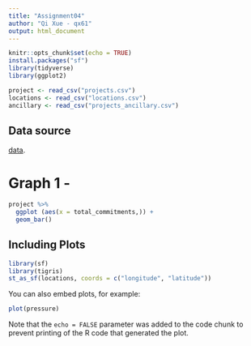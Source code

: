 ```yaml
---
title: "Assignment04"
author: "Qi Xue - qx61"
output: html_document
---
```


```r
knitr::opts_chunk$set(echo = TRUE)
install.packages("sf")
library(tidyverse)
library(ggplot2)
```

```r

project <- read_csv("projects.csv")
locations <- read_csv("locations.csv")
ancillary <- read_csv("projects_ancillary.csv")
```

## Data source

[data](https://www.aiddata.org/data/world-bank-geocoded-research-release-level-1-v1-4-2).

# Graph 1 - 
```r
project %>% 
  ggplot (aes(x = total_commitments,)) +
  geom_bar()
```

## Including Plots

```r
library(sf)
library(tigris)
st_as_sf(locations, coords = c("longitude", "latitude"))
```

You can also embed plots, for example:

```r
plot(pressure)
```

Note that the `echo = FALSE` parameter was added to the code chunk to prevent printing of the R code that generated the plot.
